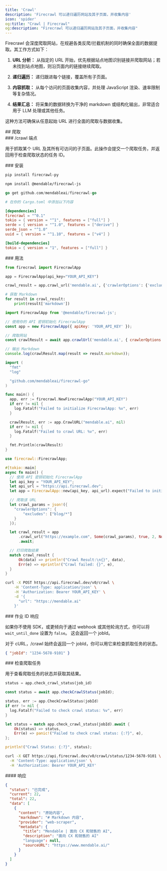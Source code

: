```yaml
---
title: 'Crawl'
description: 'Firecrawl 可以递归遍历网站及其子页面，并收集内容'
icon: 'spider'
og:title: "Crawl | Firecrawl"
og:description: "Firecrawl 可以递归遍历网站及其子页面，并收集内容"
---
```


Firecrawl 会深度爬取网站，在规避各类反爬/拦截机制的同时确保全面的数据提取。其工作方式如下：

1. **URL 分析：**
   从指定的 URL 开始，优先根据站点地图识别链接并爬取网站；若未找到站点地图，则沿页面内的链接继续爬取。

2. **递归遍历：**
   递归跟进每个链接，覆盖所有子页面。

3. **内容抓取：**
   从每个访问的页面收集内容，并处理 JavaScript 渲染、速率限制等复杂情况。

4. **结果汇总：**
   将采集的数据转换为干净的 markdown 或结构化输出，非常适合用于 LLM 处理或其他任务。

这种方法可确保从任意起始 URL 进行全面的爬取与数据收集。

<div id="crawling">
  ## 爬取
</div>

<div id="crawl-endpoint">
  ### /crawl 端点
</div>

用于抓取某个 URL 及其所有可访问的子页面。此操作会提交一个爬取任务，并返回用于检查爬取状态的任务 ID。

<div id="installation">
  ### 安装
</div>

<CodeGroup>

```bash Python
pip install firecrawl-py
```

```bash JavaScript
npm install @mendable/firecrawl-js
```

```go Go
go get github.com/mendableai/firecrawl-go
```

```toml Rust
# 在你的 Cargo.toml 中添加以下内容

[dependencies]
firecrawl = "^0.1"
tokio = { version = "^1", features = ["full"] }
serde = { version = "^1.0", features = ["derive"] }
serde_json = "^1.0"
uuid = { version = "^1.10", features = ["v4"] }

[build-dependencies]
tokio = { version = "1", features = ["full"] }
```

</CodeGroup>

<div id="usage">
  ### 用法
</div>

<CodeGroup>

```python Python
from firecrawl import FirecrawlApp

app = FirecrawlApp(api_key="YOUR_API_KEY")

crawl_result = app.crawl_url('mendable.ai', {'crawlerOptions': {'excludes': ['blog/*']}})

# 获取 Markdown
for result in crawl_result:
    print(result['markdown'])
```

```js JavaScript
import FirecrawlApp from '@mendable/firecrawl-js';

// 使用你的 API 密钥初始化 FirecrawlApp
const app = new FirecrawlApp({ apiKey: 'YOUR_API_KEY' });

// 爬取网站
const crawlResult = await app.crawlUrl('mendable.ai', { crawlerOptions: { excludes: ['blog/*'] } });

// 输出 Markdown
console.log(crawlResult.map(result => result.markdown));
```

```go Go
import (
  "fmt"
  "log"

  "github.com/mendableai/firecrawl-go"
)

func main() {
  app, err := firecrawl.NewFirecrawlApp("YOUR_API_KEY")
  if err != nil {
    log.Fatalf("Failed to initialize FirecrawlApp: %v", err)
  }

  crawlResult, err := app.CrawlURL("mendable.ai", nil)
  if err != nil {
    log.Fatalf("Failed to crawl URL: %v", err)
  }

  fmt.Println(crawlResult)
}
```

```rust Rust
use firecrawl::FirecrawlApp;

#[tokio::main]
async fn main() {
  // 使用 API 密钥初始化 FirecrawlApp
  let api_key = "YOUR_API_KEY";
  let api_url = "https://api.firecrawl.dev";
  let app = FirecrawlApp::new(api_key, api_url).expect("Failed to initialize FirecrawlApp");

  // 爬取该 URL
  let crawl_params = json!({
    "crawlerOptions": {
        "excludes": ["blog/*"]
    }
  });

  let crawl_result = app
      .crawl_url("https://example.com", Some(crawl_params), true, 2, None)
      .await;

  // 打印爬取结果
  match crawl_result {
      Ok(data) => println!("Crawl Result:\n{}", data),
      Err(e) => eprintln!("Crawl failed: {}", e),
  }
}
```

```bash cURL
curl -X POST https://api.firecrawl.dev/v0/crawl \
    -H 'Content-Type: application/json' \
    -H 'Authorization: Bearer YOUR_API_KEY' \
    -d '{
      "url": "https://mendable.ai"
    }'
```

</CodeGroup>

<div id="job-id-response">
  ### 作业 ID 响应
</div>

如果你不使用 SDK，或更倾向于通过 webhook 或其他轮询方式，你可以将 `wait_until_done` 设置为 `false`。
这会返回一个 jobId。

对于 cURL，/crawl 始终会返回一个 jobId，你可以用它来检查抓取任务的状态。

```json
{ "jobId": "1234-5678-9101" }
```


<div id="check-crawl-job">
  ### 检查爬取任务
</div>

用于查看爬取任务的状态并获取其结果。

<CodeGroup>

```python Python
status = app.check_crawl_status(job_id)
```

```js JavaScript
const status = await app.checkCrawlStatus(jobId);
```

```go Go
status, err := app.CheckCrawlStatus(jobId)
if err != nil {
  log.Fatalf("Failed to check crawl status: %v", err)
}
```

```rust Rust
let status = match app.check_crawl_status(jobId).await {
    Ok(status) => status,
    Err(e) => panic!("Failed to check crawl status: {:?}", e),
};

println!("Crawl Status: {:?}", status);
```

```bash cURL
curl -X GET https://api.firecrawl.dev/v0/crawl/status/1234-5678-9101 \
  -H 'Content-Type: application/json' \
  -H 'Authorization: Bearer YOUR_API_KEY'
```

</CodeGroup>

<div id="response">
  #### 响应
</div>

```json
{
  "status": "已完成",
  "current": 22,
  "total": 22,
  "data": [
    {
      "content": "原始内容",
      "markdown": "# Markdown 内容",
      "provider": "web-scraper",
      "metadata": {
        "title": "Mendable | 面向 CX 和销售的 AI",
        "description": "面向 CX 和销售的 AI"
        "language": null,
        "sourceURL": "https://www.mendable.ai/"
      }
    }
  ]
}
```
